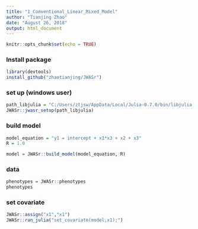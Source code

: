```yaml
---
title: "1_Conventional_Linear_Mixed_Model"
author: "Tianjing Zhao"
date: "August 26, 2018"
output: html_document
---
```


```r
knitr::opts_chunk$set(echo = TRUE)
```


### Install package
```r
library(devtools)
install_github("zhaotianjing/JWASr")
```

### set up (windows user)
```r
path_libjulia = "C:/Users/ztjsw/AppData/Local/Julia-0.7.0/bin/libjulia.dll"
JWASr::jwasr_setup(path_libjulia)
```


### build model
```r
model_equation = "y1 = intercept + x1*x3 + x2 + x3"
R = 1.0

model = JWASr::build_model(model_equation, R)
```


### data
```r
phenotypes = JWASr::phenotypes
phenotypes
```

### set covariate
```r
JWASr::assign("x1","x1")
JWASr::ran_julia("set_covariate(model,x1);")
```













